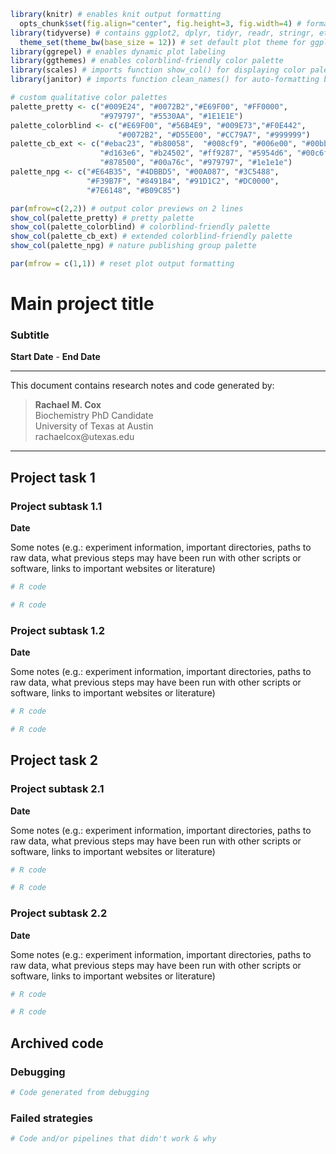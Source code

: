 ```{r global_options, message = FALSE}
library(knitr) # enables knit output formatting
  opts_chunk$set(fig.align="center", fig.height=3, fig.width=4) # format knit output
library(tidyverse) # contains ggplot2, dplyr, tidyr, readr, stringr, etc
  theme_set(theme_bw(base_size = 12)) # set default plot theme for ggplot2
library(ggrepel) # enables dynamic plot labeling
library(ggthemes) # enables colorblind-friendly color palette
library(scales) # imports function show_col() for displaying color palettes
library(janitor) # imports function clean_names() for auto-formatting bad column names
```

```{r message = FALSE, fig.height=5, fig.width=8}
# custom qualitative color palettes
palette_pretty <- c("#009E24", "#0072B2","#E69F00", "#FF0000",
                    "#979797", "#5530AA", "#1E1E1E")
palette_colorblind <- c("#E69F00", "#56B4E9", "#009E73","#F0E442", 
                        "#0072B2", "#D55E00", "#CC79A7", "#999999")
palette_cb_ext <- c("#ebac23", "#b80058",  "#008cf9", "#006e00", "#00bbad",
                    "#d163e6", "#b24502", "#ff9287", "#5954d6", "#00c6f8",
                    "#878500", "#00a76c", "#979797", "#1e1e1e")
palette_npg <- c("#E64B35", "#4DBBD5", "#00A087", "#3C5488",
                 "#F39B7F", "#8491B4", "#91D1C2", "#DC0000",
                 "#7E6148", "#B09C85")

par(mfrow=c(2,2)) # output color previews on 2 lines
show_col(palette_pretty) # pretty palette
show_col(palette_colorblind) # colorblind-friendly palette
show_col(palette_cb_ext) # extended colorblind-friendly palette
show_col(palette_npg) # nature publishing group palette
```

```{r include = FALSE}
par(mfrow = c(1,1)) # reset plot output formatting
```

# Main project title
### Subtitle
**Start Date** - **End Date**

------

This document contains research notes and code generated by:

> **Rachael M. Cox**  
> Biochemistry PhD Candidate  
> University of Texas at Austin  
> rachaelcox@utexas.edu  

------

## Project task 1

### Project subtask 1.1
**Date**

Some notes (e.g.: experiment information, important directories, paths to raw data, what previous steps may have been run with other scripts or software, links to important websites or literature)

```{r}
# R code
```

```{r}
# R code
```

### Project subtask 1.2
**Date**

Some notes (e.g.: experiment information, important directories, paths to raw data, what previous steps may have been run with other scripts or software, links to important websites or literature)

```{r}
# R code
```

```{r}
# R code
```

## Project task 2

### Project subtask 2.1
**Date**

Some notes (e.g.: experiment information, important directories, paths to raw data, what previous steps may have been run with other scripts or software, links to important websites or literature)

```{r}
# R code
```

```{r}
# R code
```

### Project subtask 2.2
**Date**

Some notes (e.g.: experiment information, important directories, paths to raw data, what previous steps may have been run with other scripts or software, links to important websites or literature)

```{r}
# R code
```

```{r}
# R code
```

## Archived code

### Debugging

```{r echo = TRUE, results = 'hide'}
# Code generated from debugging
```

### Failed strategies

```{r echo = TRUE, results = 'hide'}
# Code and/or pipelines that didn't work & why
```

